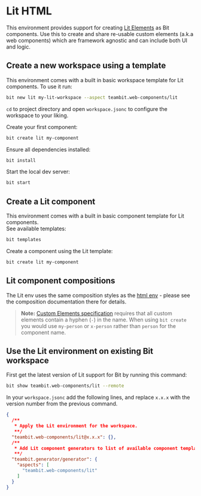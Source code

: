 # Lit HTML

This environment provides support for creating [Lit Elements](https://lit.dev) as Bit components. Use this to create and share re-usable custom elements (a.k.a web components) which are framework agnostic and can include both UI and logic.

## Create a new workspace using a template

This environment comes with a built in basic workspace template for Lit components. To use it run:

```sh
bit new lit my-lit-workspace --aspect teambit.web-components/lit
```

`cd` to project directory and open `workspace.jsonc` to configure the workspace to your liking.

Create your first component:

```sh
bit create lit my-component
```

Ensure all dependencies installed:

```sh
bit install
```

Start the local dev server:

```sh
bit start
```

## Create a Lit component

This environment comes with a built in basic component template for Lit components.  
See available templates:

```sh
bit templates
```

Create a component using the Lit template:

```sh
bit create lit my-component
```

## Lit component compositions

The Lit env uses the same composition styles as the [html env](https://bit.dev/teambit/html/aspect-docs/html) - please see the composition documentation there for details.

> **Note:** [Custom Elements specification](https://developer.mozilla.org/en-US/docs/Web/API/CustomElementRegistry/define#parameters) requires that all custom elements contain a hyphen (`-`) in the name. When using `bit create` you would use `my-person` or `x-person` rather than `person` for the component name.

## Use the Lit environment on existing Bit workspace

First get the latest version of Lit support for Bit by running this command:

```sh
bit show teambit.web-components/lit --remote
```

In your `workspace.jsonc` add the following lines, and replace `x.x.x` with the version number from the previous command.

```json title="workspace.jsonc"
{
  /**
   * Apply the Lit environment for the workspace.
   **/
  "teambit.web-components/lit@x.x.x": {},
  /**
   * Add Lit component generators to list of available component templates.
   **/
  "teambit.generator/generator": {
    "aspects": [
      "teambit.web-components/lit"
    ]
  }
}
```
